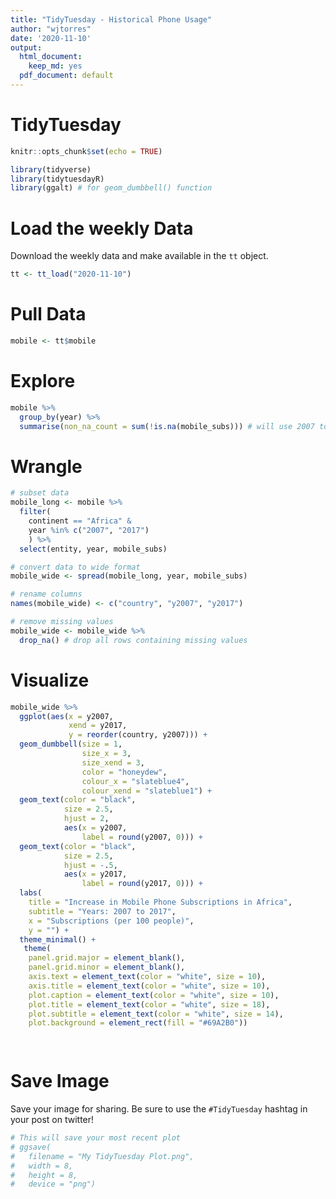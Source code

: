 ```yaml
---
title: "TidyTuesday - Historical Phone Usage"
author: "wjtorres"
date: '2020-11-10'
output:
  html_document:
    keep_md: yes
  pdf_document: default
---
```


# TidyTuesday

```r

knitr::opts_chunk$set(echo = TRUE)

library(tidyverse)
library(tidytuesdayR)
library(ggalt) # for geom_dumbbell() function

```

# Load the weekly Data

Download the weekly data and make available in the `tt` object.

```r

tt <- tt_load("2020-11-10")

```


# Pull Data


```r

mobile <- tt$mobile

```

# Explore

```r
mobile %>%
  group_by(year) %>%
  summarise(non_na_count = sum(!is.na(mobile_subs))) # will use 2007 to 2017 mobile subs
```

# Wrangle

```r
# subset data
mobile_long <- mobile %>%
  filter(
    continent == "Africa" &
    year %in% c("2007", "2017")
    ) %>%
  select(entity, year, mobile_subs)

# convert data to wide format
mobile_wide <- spread(mobile_long, year, mobile_subs) 

# rename columns
names(mobile_wide) <- c("country", "y2007", "y2017")

# remove missing values
mobile_wide <- mobile_wide %>%
  drop_na() # drop all rows containing missing values

```


# Visualize

```r

mobile_wide %>%
  ggplot(aes(x = y2007,
             xend = y2017,
             y = reorder(country, y2007))) +
  geom_dumbbell(size = 1, 
                size_x = 3,
                size_xend = 3,
                color = "honeydew",
                colour_x = "slateblue4",
                colour_xend = "slateblue1") +
  geom_text(color = "black",
            size = 2.5,
            hjust = 2,
            aes(x = y2007,
                label = round(y2007, 0))) +
  geom_text(color = "black", 
            size = 2.5,
            hjust = -.5,
            aes(x = y2017,
                label = round(y2017, 0))) +
  labs(
    title = "Increase in Mobile Phone Subscriptions in Africa",
    subtitle = "Years: 2007 to 2017",
    x = "Subscriptions (per 100 people)", 
    y = "") +
  theme_minimal() +
   theme(
    panel.grid.major = element_blank(),
    panel.grid.minor = element_blank(),
    axis.text = element_text(color = "white", size = 10),
    axis.title = element_text(color = "white", size = 10),
    plot.caption = element_text(color = "white", size = 10),
    plot.title = element_text(color = "white", size = 18),
    plot.subtitle = element_text(color = "white", size = 14),
    plot.background = element_rect(fill = "#69A2B0"))

  
```

# Save Image

Save your image for sharing. Be sure to use the `#TidyTuesday` hashtag in your post on twitter! 

```r

# This will save your most recent plot
# ggsave(
#   filename = "My TidyTuesday Plot.png",
#   width = 8,
#   height = 8,
#   device = "png")

```
